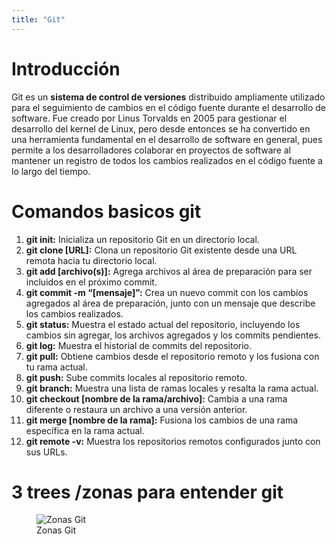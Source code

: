 ```yaml
---
title: "Git"
---
```


# Introducción

Git es un **sistema de control de versiones** distribuido ampliamente utilizado para el seguimiento de cambios en el código fuente durante el desarrollo de software. Fue creado por Linus Torvalds en 2005 para gestionar el desarrollo del kernel de Linux, pero desde entonces se ha convertido en una herramienta fundamental en el desarrollo de software en general, pues permite a los desarrolladores colaborar en proyectos de software al mantener un registro de todos los cambios realizados en el código fuente a lo largo del tiempo. 

# Comandos basicos git

1. **git init:** Inicializa un repositorio Git en un directorio local.
2. **git clone [URL]:** Clona un repositorio Git existente desde una URL remota hacia tu directorio local.
3. **git add [archivo(s)]:** Agrega archivos al área de preparación para ser incluidos en el próximo commit.
4. **git commit -m "[mensaje]":** Crea un nuevo commit con los cambios agregados al área de preparación, junto con un mensaje que describe los cambios realizados.
5. **git status:** Muestra el estado actual del repositorio, incluyendo los cambios sin agregar, los archivos agregados y los commits pendientes.
6. **git log:** Muestra el historial de commits del repositorio.
7. **git pull:** Obtiene cambios desde el repositorio remoto y los fusiona con tu rama actual.
8. **git push:** Sube commits locales al repositorio remoto.
9. **git branch:** Muestra una lista de ramas locales y resalta la rama actual.
10. **git checkout [nombre de la rama/archivo]:** Cambia a una rama diferente o restaura un archivo a una versión anterior.
11. **git merge [nombre de la rama]:** Fusiona los cambios de una rama específica en la rama actual.
12. **git remote -v:** Muestra los repositorios remotos configurados junto con sus URLs.


# 3 trees /zonas para entender git 

![Zonas Git](/Imagenes/working_stage_localrepository.jpg){.lightbox}